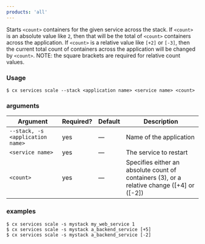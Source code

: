 ```yaml
---
products: 'all'
---
```


Starts `<count>` containers for the given service across the stack. If `<count>` is an absolute value like `2`, then that will be the total of `<count>` containers across the application. If `<count>` is a relative value like `[+2]` or `[-3]`, then the current total count of containers across the application will be changed by `<count>`. NOTE: the square brackets are required for relative count values.

### Usage

```shell
$ cx services scale --stack <application name> <service name> <count>
```

### arguments

| Argument | Required? | Default | Description |
|  ---  |  ---  |  ---  |  ---  |
| `--stack, -s <application name>` | yes | — | Name of the application |
| `<service name>` | yes | — | The service to restart |
| `<count>` | yes | — | Specifies either an absolute count of containers (3), or a relative change ([+4] or ([-2]) |

### examples

```shell
$ cx services scale -s mystack my_web_service 1
$ cx services scale -s mystack a_backend_service [+5]
$ cx services scale -s mystack a_backend_service [-2]
```

